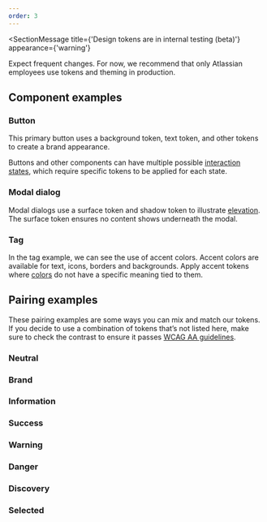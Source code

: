 ```yaml
---
order: 3
---
```





<SectionMessage
  title={'Design tokens are in internal testing (beta)'}
  appearance={'warning'}
>
  <p>
    Expect frequent changes. For now, we recommend that only Atlassian employees use tokens and theming in production.
  </p>
</SectionMessage>

## Component examples

### Button

This primary button uses a background token, text token, and other tokens to create a brand appearance.

Buttons and other components can have multiple possible [interaction states](/foundations/color/#interaction-states), which require specific tokens to be applied for each state.

<TokensButtonExample/>

### Modal dialog

Modal dialogs use a surface token and shadow token to illustrate [elevation](/foundations/elevation). The surface token ensures no content shows underneath the modal.

<TokensModalExample/>

### Tag

In the tag example, we can see the use of accent colors. Accent colors are available for text, icons, borders and backgrounds. Apply accent tokens where [colors](/foundations/color/#emphasis-level) do not have a specific meaning tied to them.

<TokensTagExample/>

## Pairing examples

These pairing examples are some ways you can mix and match our tokens. If you decide to use a combination of tokens that’s not listed here, make sure to check the contrast to ensure it passes [WCAG AA guidelines](https://www.w3.org/WAI/WCAG2AA-Conformance).

### Neutral
<TokenNeutralExample />

### Brand
<TokenBrandExample/>

### Information
<TokenInformationExample/>

### Success
<TokenSuccessExample/>

### Warning
<TokenWarningExample/>

### Danger
<TokenDangerExample/>

### Discovery
<TokenDiscoveryExample/>

### Selected
<TokenSelectedExample/>
